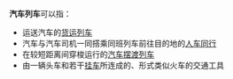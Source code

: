 '''汽车列车'''可以指：

*运送汽车的[[货运列车|货运列车]]
*汽车与汽车司机一同搭乘同班列车前往目的地的[[人车同行|人车同行]]
*在较短距离间穿梭运行的[[汽车摆渡列车|汽车摆渡列车]]
*由一辆头车和若干[[挂车|挂车]]所连成的、形式类似火车的交通工具

{{disambig|Cat=四字消歧义}}